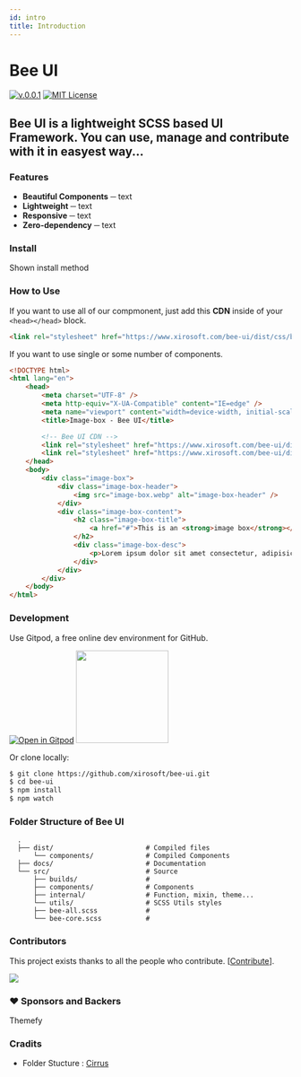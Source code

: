 ```yaml
---
id: intro
title: Introduction
---
```


# **Bee UI**

[![v.0.0.1](https://img.shields.io/badge/Bee%20UI-0.0.1-blue.svg)](https://github.com/xirosoft/bee-ui) [![MIT License](https://img.shields.io/badge/license-MIT-orange.svg)](https://opensource.org/licenses/MIT)


## **Bee UI** is a lightweight **SCSS** based UI Framework. You can use, manage and contribute with it in easyest way...

### Features

-   **Beautiful Components** ─ text
-   **Lightweight** ─ text
-   **Responsive** ─ text
-   **Zero-dependency** ─ text

### Install

Shown install method

### How to Use

If you want to use all of our compmonent, just add this **CDN** inside of your `<head></head>` block.

```html copy showLineNumbers
<link rel="stylesheet" href="https://www.xirosoft.com/bee-ui/dist/css/bee-ui.all.min.css" />
```

If you want to use single or some number of components.

```html copy showLineNumbers
<!DOCTYPE html>
<html lang="en">
    <head>
        <meta charset="UTF-8" />
        <meta http-equiv="X-UA-Compatible" content="IE=edge" />
        <meta name="viewport" content="width=device-width, initial-scale=1.0" />
        <title>Image-box - Bee UI</title>

        <!-- Bee UI CDN -->
        <link rel="stylesheet" href="https://www.xirosoft.com/bee-ui/dist/css/beeui.all.min.css" />
        <link rel="stylesheet" href="https://www.xirosoft.com/bee-ui/dist/css/components/image-box.css" />
    </head>
    <body>
        <div class="image-box">
            <div class="image-box-header">
                <img src="image-box.webp" alt="image-box-header" />
            </div>
            <div class="image-box-content">
                <h2 class="image-box-title">
                    <a href="#">This is an <strong>image box</strong></a>
                </h2>
                <div class="image-box-desc">
                    <p>Lorem ipsum dolor sit amet consectetur, adipisicing elit. Accusamus, debitis!</p>
                </div>
            </div>
        </div>
    </body>
</html>
```

### Development

Use Gitpod, a free online dev environment for GitHub.

[![Open in Gitpod](https://gitpod.io/button/open-in-gitpod.svg)](https://gitpod.io/#https://github.com/xirosoft/bee-ui)
[<img src="https://svgshare.com/i/pKC.svg" width="165px" />](https://vscode.dev/github/xirosoft/bee-ui)


Or clone locally:

```bash
$ git clone https://github.com/xirosoft/bee-ui.git
$ cd bee-ui
$ npm install
$ npm watch
```

### Folder Structure of **Bee UI**
```
  .
  ├── dist/                       # Compiled files
      └── components/             # Compiled Components
  ├── docs/                       # Documentation
  └── src/                        # Source
      ├── builds/                 #
      ├── components/             # Components
      ├── internal/               # Function, mixin, theme...
      └── utils/                  # SCSS Utils styles
      ├── bee-all.scss            #
      └── bee-core.scss           #
```

### Contributors

This project exists thanks to all the people who contribute. [[Contribute](https://github.com/xirosoft/bee-ui/graphs/contributors)].

[<img src="https://contrib.rocks/image?repo=veler/DevToys" />](https://github.com/xirosoft/bee-ui/graphs/contributors)


### ❤️ Sponsors and Backers

Themefy

### Cradits

-   Folder Stucture : [Cirrus](https://github.com/Spiderpig86/Cirrus)
